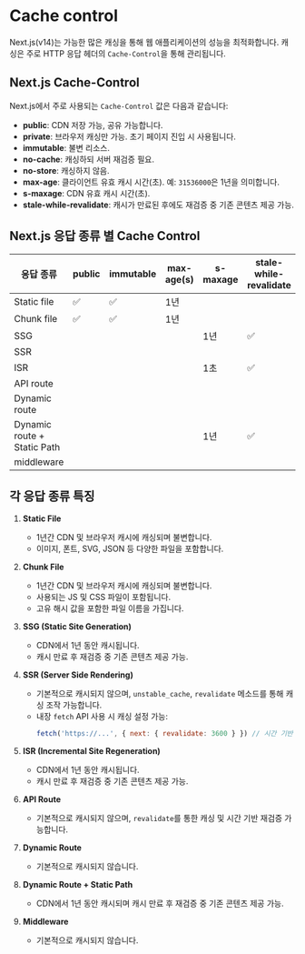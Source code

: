 # Cache control

Next.js(v14)는 가능한 많은 캐싱을 통해 웹 애플리케이션의 성능을 최적화합니다. 캐싱은 주로 HTTP 응답 헤더의 `Cache-Control`을 통해 관리됩니다.

## Next.js Cache-Control

Next.js에서 주로 사용되는 `Cache-Control` 값은 다음과 같습니다:

- **public**: CDN 저장 가능, 공유 가능합니다.
- **private**: 브라우저 캐싱만 가능. 초기 페이지 진입 시 사용됩니다.
- **immutable**: 불변 리소스.
- **no-cache**: 캐싱하되 서버 재검증 필요.
- **no-store**: 캐싱하지 않음.
- **max-age**: 클라이언트 유효 캐시 시간(초). 예: `31536000`은 1년을 의미합니다.
- **s-maxage**: CDN 유효 캐시 시간(초).
- **stale-while-revalidate**: 캐시가 만료된 후에도 재검증 중 기존 콘텐츠 제공 가능.

## Next.js 응답 종류 별 Cache Control

| 응답 종류                   | public | immutable | max-age(s) | s-maxage | stale-while-revalidate |
| --------------------------- | ------ | --------- | ---------- | -------- | ---------------------- |
| Static file                 | ✅     | ✅        | 1년        |          |                        |
| Chunk file                  | ✅     | ✅        | 1년        |          |                        |
| SSG                         |        |           |            | 1년      | ✅                     |
| SSR                         |        |           |            |          |                        |
| ISR                         |        |           |            | 1초      | ✅                     |
| API route                   |        |           |            |          |                        |
| Dynamic route               |        |           |            |          |                        |
| Dynamic route + Static Path |        |           |            | 1년      | ✅                     |
| middleware                  |        |           |            |          |                        |

## 각 응답 종류 특징

1. **Static File**

   - 1년간 CDN 및 브라우저 캐시에 캐싱되며 불변합니다.
   - 이미지, 폰트, SVG, JSON 등 다양한 파일을 포함합니다.

2. **Chunk File**

   - 1년간 CDN 및 브라우저 캐시에 캐싱되며 불변합니다.
   - 사용되는 JS 및 CSS 파일이 포함됩니다.
   - 고유 해시 값을 포함한 파일 이름을 가집니다.

3. **SSG (Static Site Generation)**

   - CDN에서 1년 동안 캐시됩니다.
   - 캐시 만료 후 재검증 중 기존 콘텐츠 제공 가능.

4. **SSR (Server Side Rendering)**

   - 기본적으로 캐시되지 않으며, `unstable_cache`, `revalidate` 메소드를 통해 캐싱 조작 가능합니다.
   - 내장 `fetch` API 사용 시 캐싱 설정 가능:
     ```javascript
     fetch('https://...', { next: { revalidate: 3600 } }) // 시간 기반 캐싱
     ```

5. **ISR (Incremental Site Regeneration)**

   - CDN에서 1년 동안 캐시됩니다.
   - 캐시 만료 후 재검증 중 기존 콘텐츠 제공 가능.

6. **API Route**

   - 기본적으로 캐시되지 않으며, `revalidate`를 통한 캐싱 및 시간 기반 재검증 가능합니다.

7. **Dynamic Route**

   - 기본적으로 캐시되지 않습니다.

8. **Dynamic Route + Static Path**

   - CDN에서 1년 동안 캐시되며 캐시 만료 후 재검증 중 기존 콘텐츠 제공 가능.

9. **Middleware**
   - 기본적으로 캐시되지 않습니다.
